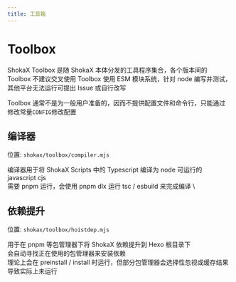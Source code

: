 ```yaml
---
title: 工具箱
---
```


# Toolbox
ShokaX Toolbox 是随 ShokaX 本体分发的工具程序集合，各个版本间的 Toolbox 不建议交叉使用
Toolbox 使用 ESM 模块系统，针对 node 编写并测试，其他平台无法运行可提出 Issue 或自行改写

Toolbox 通常不是为一般用户准备的，因而不提供配置文件和命令行，只能通过修改常量`CONFIG`修改配置

## 编译器
位置: `shokax/toolbox/compiler.mjs`

编译器用于将 ShokaX Scripts 中的 Typescript 编译为 node 可运行的 javascript cjs \
需要 pnpm 运行，会使用 pnpm dlx 运行 tsc / esbuild 来完成编译 \

## 依赖提升
位置: `shokax/toolbox/hoistdep.mjs`

用于在 pnpm 等包管理器下将 ShokaX 依赖提升到 Hexo 根目录下 \
会自动寻找正在使用的包管理器来安装依赖 \
理论上会在 preinstall / install 时运行，但部分包管理器会选择性忽视或缓存结果导致实际上未运行


